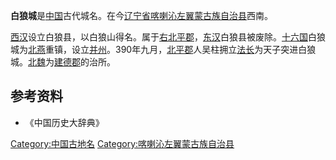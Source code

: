'''白狼城'''是[[中国|中国]]古代城名。在今[[辽宁省|辽宁省]][[喀喇沁左翼蒙古族自治县|喀喇沁左翼蒙古族自治县]]西南。

[[西汉|西汉]]设立白狼县，以白狼山得名。属于[[右北平郡|右北平郡]]，[[东汉|东汉]]白狼县被废除。[[十六国|十六国]]白狼城为[[北燕|北燕]]重镇，设立[[并州|并州]]。390年九月，[[北平郡|北平郡]]人吴柱拥立[[法长|法长]]为天子突进白狼城。[[北魏|北魏]]为[[建德郡|建德郡]]的治所。

==参考资料==
*《中国历史大辞典》

[[Category:中国古地名|Category:中国古地名]]
[[Category:喀喇沁左翼蒙古族自治县|Category:喀喇沁左翼蒙古族自治县]]